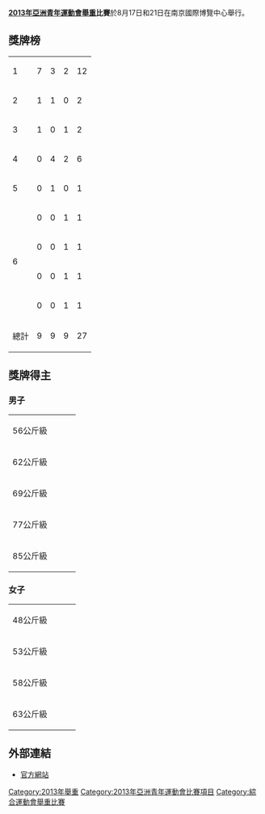 '''[[2013年亞洲青年運動會|2013年亞洲青年運動會]][[舉重|舉重]]比賽'''於8月17日和21日在南京國際博覽中心舉行。


==獎牌榜==

{| {{RankedMedalTable|nation-width=200px}}
|-
|1||align=left|{{flagIOC2team|CHN|2013年亞洲青年運動會}}||7||3||2||12
|-
|2||align=left|{{flagIOC2team|PRK|2013年亞洲青年運動會}}||1||1||0||2
|-
|3||align=left|{{flagIOC2team|AOI|2013年亞洲青年運動會|name=Independent Athletes}}||1||0||1||2
|-
|4||align=left|{{flagIOC2team|THA|2013年亞洲青年運動會}}||0||4||2||6
|-
|5||align=left|{{flagIOC2team|VIE|2013年亞洲青年運動會}}||0||1||0||1
|-
|rowspan=4|6||align=left|{{flagIOC2team|TPE|2013年亞洲青年運動會}}||0||0||1||1
|-
|align=left|{{flagIOC2team|JPN|2013年亞洲青年運動會}}||0||0||1||1
|-
|align=left|{{flagIOC2team|KAZ|2013年亞洲青年運動會}}||0||0||1||1
|-
|align=left|{{flagIOC2team|KOR|2013年亞洲青年運動會}}||0||0||1||1
|-
!colspan=2| 總計 || 9 || 9 || 9 || 27
|}

==獎牌得主==

===男子===
{| {{MedalistTable|type=項目}}
|-
| 56公斤級
| {{flagIOC2medalist|[[吉飛勇|吉飛勇]]|CHN|2013年亞洲青年運動會}}
| {{flagIOC2medalist|[[Nguyen_Tran_Anh_Tuan|Nguyen Tran Anh Tuan]]|VIE|2013年亞洲青年運動會}}
| {{flagIOC2medalist|[[T._Lalchhanhima|T. Lalchhanhima]]|AOI|2013年亞洲青年運動會|name=Independent Athletes}}
|-
| 62公斤級
| {{flagIOC2medalist|[[李忠誠|李忠誠]]|PRK|2013年亞洲青年運動會}}
| {{flagIOC2medalist|[[Sakda_Meeboon|Sakda Meeboon]]|THA|2013年亞洲青年運動會}}
| {{flagIOC2medalist|[[伊丹玲於奈|伊丹玲於奈]]|JPN|2013年亞洲青年運動會}}
|-
| 69公斤級
| {{flagIOC2medalist|[[韋胤廷|韋胤廷]]|CHN|2013年亞洲青年運動會}}
| {{flagIOC2medalist|[[Natthawut_Suepsuan|Natthawut Suepsuan]]|THA|2013年亞洲青年運動會}}
| {{flagIOC2medalist|[[謝書胤|謝書胤]]|TPE|2013年亞洲青年運動會}}
|-
| 77公斤級
| {{flagIOC2medalist|[[Venkat_Rahul_Ragala|Venkat Rahul Ragala]]|AOI|2013年亞洲青年運動會|name=Independent Athletes}}
| {{flagIOC2medalist|[[陸星宇|陸星宇]]|CHN|2013年亞洲青年運動會}}
| {{flagIOC2medalist|[[Pichet_Maneesri|Pichet Maneesri]]|THA|2013年亞洲青年運動會}}
|-
| 85公斤級
| {{flagIOC2medalist|[[盤永濤|盤永濤]]|CHN|2013年亞洲青年運動會}}
| {{flagIOC2medalist|[[馮磊|馮磊]]|CHN|2013年亞洲青年運動會}}
| {{flagIOC2medalist|[[康成元|康成元]]|KOR|2013年亞洲青年運動會}}
|}

===女子===
{| {{MedalistTable|type=項目}}
|-
| 48公斤級
| {{flagIOC2medalist|[[蔣惠花|蔣惠花]]|CHN|2013年亞洲青年運動會}}
| {{flagIOC2medalist|[[Thunya_Sukcharoen|Thunya Sukcharoen]]|THA|2013年亞洲青年運動會}}
| {{flagIOC2medalist|[[姚靈靈|姚靈靈]]|CHN|2013年亞洲青年運動會}}
|-
| 53公斤級
| {{flagIOC2medalist|[[林冰蓮|林冰蓮]]|CHN|2013年亞洲青年運動會}}
| {{flagIOC2medalist|[[朴雪松|朴雪松]]|PRK|2013年亞洲青年運動會}}
| {{flagIOC2medalist|[[Rattanaphon_Pakkaratha|Rattanaphon Pakkaratha]]|THA|2013年亞洲青年運動會}}
|-
| 58公斤級
| {{flagIOC2medalist|[[梁敬依|梁敬依]]|CHN|2013年亞洲青年運動會}}
| {{flagIOC2medalist|[[韋承余|韋承余]]|CHN|2013年亞洲青年運動會}}
| {{flagIOC2medalist|[[Yekaterina_Stolyarenko|Yekaterina Stolyarenko]]|KAZ|2013年亞洲青年運動會}}
|-
| 63公斤級
| {{flagIOC2medalist|[[齊霞|齊霞]]|CHN|2013年亞洲青年運動會}}
| {{flagIOC2medalist|[[Nawaporn_Daengsri|Nawaporn Daengsri]]|THA|2013年亞洲青年運動會}}
| {{flagIOC2medalist|[[元玉婷|元玉婷]]|CHN|2013年亞洲青年運動會}}
|}

==外部連結==
*[http://www.nanjing2013.org/ 官方網站]{{Wayback|url=http://www.nanjing2013.org/ |date=20130930053712 }} 


{{2013年亞洲青年運動會項目}}

[[Category:2013年舉重|Category:2013年舉重]]
[[Category:2013年亞洲青年運動會比賽項目|Category:2013年亞洲青年運動會比賽項目]]
[[Category:綜合運動會舉重比賽|Category:綜合運動會舉重比賽]]